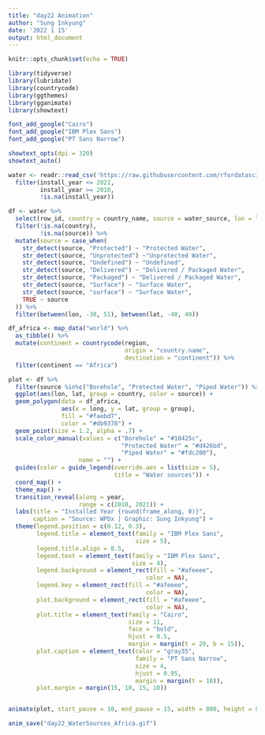 ```yaml
---
title: "day22 Animation"
author: "Sung Inkyung"
date: '2022 1 15'
output: html_document
---
```


```r
knitr::opts_chunk$set(echo = TRUE)
```

```r
library(tidyverse)
library(lubridate)
library(countrycode)
library(ggthemes)
library(gganimate)
library(showtext)

font_add_google("Cairo")
font_add_google("IBM Plex Sans")
font_add_google("PT Sans Narrow")

showtext_opts(dpi = 320)
showtext_auto()

```


```r
water <- readr::read_csv('https://raw.githubusercontent.com/rfordatascience/tidytuesday/master/data/2021/2021-05-04/water.csv') %>% 
  filter(install_year <= 2021,
         install_year >= 2010,
         !is.na(install_year)) 

df <- water %>% 
  select(row_id, country = country_name, source = water_source, lon = lon_deg, lat = lat_deg, year = install_year) %>% 
  filter(!is.na(country),
         !is.na(source)) %>% 
  mutate(source = case_when(
    str_detect(source, "Protected") ~ "Protected Water",
    str_detect(source, "Unprotected") ~"Unprotected Water",
    str_detect(source, "Undefined") ~ "Undefined",
    str_detect(source, "Delivered") ~ "Delivered / Packaged Water",
    str_detect(source, "Packaged") ~ "Delivered / Packaged Water",
    str_detect(source, "Surface") ~ "Surface Water",
    str_detect(source, "surface") ~ "Surface Water",
    TRUE ~ source
  )) %>% 
  filter(between(lon, -30, 51), between(lat, -40, 40))

```

```r
df_africa <- map_data("world") %>%
  as_tibble() %>%
  mutate(continent = countrycode(region, 
                                 origin = "country.name",
                                 destination = "continent")) %>%
  filter(continent == "Africa")

```

```r
plot <- df %>% 
  filter(source %in%c("Borehole", "Protected Water", "Piped Water")) %>% 
  ggplot(aes(lon, lat, group = country, color = source)) +
  geom_polygon(data = df_africa,
               aes(x = long, y = lat, group = group),
               fill = "#faebd7",
               color = "#db9370") +
  geom_point(size = 1.2, alpha = .7) +
  scale_color_manual(values = c("Borehole" = "#10425c", 
                                "Protected Water" = "#d426bd",
                                "Piped Water" = "#fdc200"),
                    name = "") +
  guides(color = guide_legend(override.aes = list(size = 5),
                              title = "Water sources")) +
  coord_map() +
  theme_map() +
  transition_reveal(along = year,
                    range = c(2010, 2021)) +
  labs(title = "Installed Year {round(frame_along, 0)}",
       caption = "Source: WPDx | Graphic: Sung Inkyung") +
  theme(legend.position = c(0.12, 0.3),
        legend.title = element_text(family = "IBM Plex Sans",
                                    size = 5),
        legend.title.align = 0.5,
        legend.text = element_text(family = "IBM Plex Sans",
                                   size = 4),
        legend.background = element_rect(fill = "#afeeee",
                                       color = NA),
        legend.key = element_rect(fill = "#afeeee",
                                       color = NA),
        plot.background = element_rect(fill = "#afeeee",
                                       color = NA),
        plot.title = element_text(family = "Cairo",
                                  size = 11,
                                  face = "bold",
                                  hjust = 0.5,
                                  margin = margin(t = 20, b = 15)),
        plot.caption = element_text(color = "gray35",
                                    family = "PT Sans Narrow",
                                    size = 4, 
                                    hjust = 0.95,
                                    margin = margin(t = 10)),
        plot.margin = margin(15, 10, 15, 10))


animate(plot, start_pause = 10, end_pause = 15, width = 800, height = 800, units = "px")

anim_save("day22_WaterSources_Africa.gif")
```

